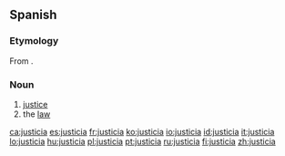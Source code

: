==Spanish==

===Etymology===
From {{etyl|la|es}} {{term|iustitia|iūstitia|justice|lang=la}}.

===Noun===
{{es-noun-f|-}}

# [[justice]]
# the [[law]]

[[ca:justicia]]
[[es:justicia]]
[[fr:justicia]]
[[ko:justicia]]
[[io:justicia]]
[[id:justicia]]
[[it:justicia]]
[[lo:justicia]]
[[hu:justicia]]
[[pl:justicia]]
[[pt:justicia]]
[[ru:justicia]]
[[fi:justicia]]
[[zh:justicia]]